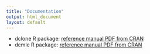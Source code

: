 ```yaml
---
title: "Documentation"
output: html_document
layout: default
---
```


* dclone R package: [reference manual PDF from CRAN](http://cran.r-project.org/web/packages/dclone/dclone.pdf)
* dcmle R package: [reference manual PDF from CRAN](http://cran.r-project.org/web/packages/dcmle/dcmle.pdf)
